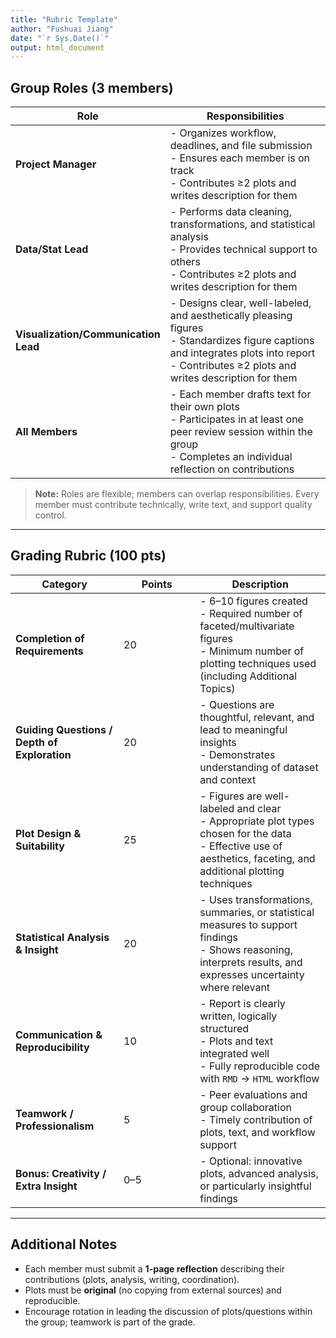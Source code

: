 ```yaml
---
title: "Rubric Template"
author: "Fushuai Jiang"
date: "`r Sys.Date()`"
output: html_document
---
```

## Group Roles (3 members)

| Role | Responsibilities |
|------|----------------|
| **Project Manager** | - Organizes workflow, deadlines, and file submission<br>- Ensures each member is on track<br>- Contributes ≥2 plots and writes description for them |
| **Data/Stat Lead** | - Performs data cleaning, transformations, and statistical analysis<br>- Provides technical support to others<br>- Contributes ≥2 plots and writes description for them |
| **Visualization/Communication Lead** | - Designs clear, well-labeled, and aesthetically pleasing figures<br>- Standardizes figure captions and integrates plots into report<br>- Contributes ≥2 plots and writes description for them |
| **All Members** | - Each member drafts text for their own plots<br>- Participates in at least one peer review session within the group<br>- Completes an individual reflection on contributions |

> **Note:** Roles are flexible; members can overlap responsibilities. Every member must contribute technically, write text, and support quality control.

---



## Grading Rubric (100 pts)

| Category | Points | Description |
|----------|-------|------------|
| **Completion of Requirements** | 20 | - 6–10 figures created<br>- Required number of faceted/multivariate figures<br>- Minimum number of plotting techniques used (including Additional Topics) |
| **Guiding Questions / Depth of Exploration** | 20 | - Questions are thoughtful, relevant, and lead to meaningful insights<br>- Demonstrates understanding of dataset and context |
| **Plot Design & Suitability** | 25 | - Figures are well-labeled and clear<br>- Appropriate plot types chosen for the data<br>- Effective use of aesthetics, faceting, and additional plotting techniques |
| **Statistical Analysis & Insight** | 20 | - Uses transformations, summaries, or statistical measures to support findings<br>- Shows reasoning, interprets results, and expresses uncertainty where relevant |
| **Communication & Reproducibility** | 10 | - Report is clearly written, logically structured<br>- Plots and text integrated well<br>- Fully reproducible code with `RMD` → `HTML` workflow |
| **Teamwork / Professionalism** | 5 | - Peer evaluations and group collaboration<br>- Timely contribution of plots, text, and workflow support |
| **Bonus: Creativity / Extra Insight** | 0–5 | - Optional: innovative plots, advanced analysis, or particularly insightful findings |

---

## Additional Notes

- Each member must submit a **1-page reflection** describing their contributions (plots, analysis, writing, coordination).  
- Plots must be **original** (no copying from external sources) and reproducible.  
- Encourage rotation in leading the discussion of plots/questions within the group; teamwork is part of the grade.  